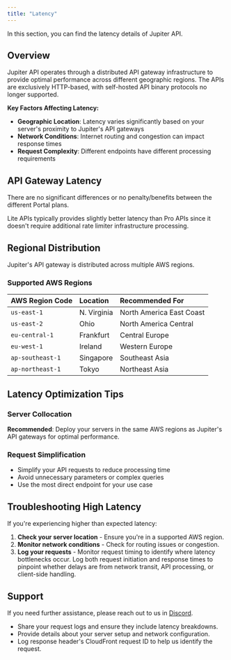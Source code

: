 ```yaml
---
title: "Latency"
---
```


In this section, you can find the latency details of Jupiter API.

## Overview

Jupiter API operates through a distributed API gateway infrastructure to provide optimal performance across different geographic regions. The APIs are exclusively HTTP-based, with self-hosted API binary protocols no longer supported.

**Key Factors Affecting Latency:**

* **Geographic Location**: Latency varies significantly based on your server's proximity to Jupiter's API gateways
* **Network Conditions**: Internet routing and congestion can impact response times
* **Request Complexity**: Different endpoints have different processing requirements

## API Gateway Latency

There are no significant differences or no penalty/benefits between the different Portal plans.

<Info>
Lite APIs typically provides slightly better latency than Pro APIs since it doesn't require additional rate limiter infrastructure processing.
</Info>

## Regional Distribution

Jupiter's API gateway is distributed across multiple AWS regions.

### Supported AWS Regions

| AWS Region Code | Location | Recommended For |
|:----------------|:---------|:----------------|
| `us-east-1` | N. Virginia | North America East Coast |
| `us-east-2` | Ohio | North America Central |
| `eu-central-1` | Frankfurt | Central Europe |
| `eu-west-1` | Ireland | Western Europe |
| `ap-southeast-1` | Singapore | Southeast Asia |
| `ap-northeast-1` | Tokyo | Northeast Asia |

## Latency Optimization Tips

### Server Collocation

**Recommended**: Deploy your servers in the same AWS regions as Jupiter's API gateways for optimal performance.

### Request Simplification

* Simplify your API requests to reduce processing time
* Avoid unnecessary parameters or complex queries
* Use the most direct endpoint for your use case

## Troubleshooting High Latency

If you're experiencing higher than expected latency:

1. **Check your server location** - Ensure you're in a supported AWS region.
2. **Monitor network conditions** - Check for routing issues or congestion.
3. **Log your requests** - Monitor request timing to identify where latency bottlenecks occur. Log both request initiation and response times to pinpoint whether delays are from network transit, API processing, or client-side handling.

## Support

If you need further assistance, please reach out to us in [Discord](https://discord.gg/jup).

* Share your request logs and ensure they include latency breakdowns.
* Provide details about your server setup and network configuration.
* Log response header's CloudFront request ID to help us identify the request.